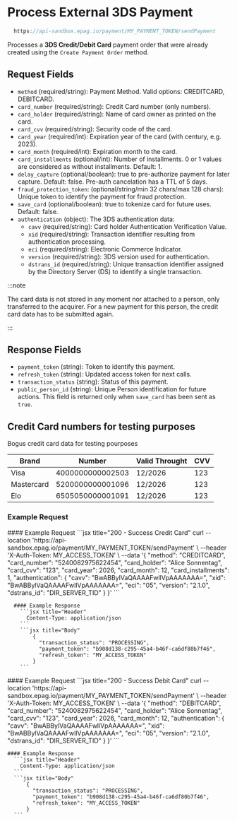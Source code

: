 
# Process External 3DS Payment

```jsx
  https://api-sandbox.epag.io/payment/MY_PAYMENT_TOKEN/sendPayment
```

Processes a **3DS Credit/Debit Card** payment order that were already created using the `Create Payment Order` method.

## Request Fields

- `method` (required/string): Payment Method. Valid options: CREDITCARD, DEBITCARD.
- `card_number` (required/string): Credit Card number (only numbers).
- `card_holder` (required/string): Name of card owner as printed on the card.
- `card_cvv` (required/string): Security code of the card.
- `card_year` (required/int): Expiration year of the card (with century, e.g. 2023).
- `card_month` (required/int): Expiration month to the card.
- `card_installments` (optional/int): Number of installments. 0 or 1 values are considered as without installments. Default: 1.
- `delay_capture` (optional/boolean): true to pre-authorize payment for later capture. Default: false. Pre-auth cancelation has a TTL of 5 days.
- `fraud_protection_token`: (optional/string/min 32 chars/max 128 chars): Unique token to identify the payment for fraud protection.
- `save_card` (optional/boolean): true to tokenize card for future uses. Default: false.
- `authentication` (object): The 3DS authentication data:
  - `cavv` (required/string): Card holder Authentication Verification Value.
  - `xid` (required/string): Transaction identifier resulting from authentication processing.
  - `eci` (required/string): Electronic Commerce Indicator.
  - `version` (required/string): 3DS version used for authentication.
  - `dstrans_id` (required/string): Unique transaction identifier assigned by the Directory Server (DS) to identify a single transaction.

:::note

The card data is not stored in any moment nor attached to a person, only transferred to the acquirer. For a new payment for this person, the credit card data has to be submitted again. 

:::

## Response Fields

- `payment_token` (string): Token to identify this payment.
- `refresh_token` (string): Updated access token for next calls.
- `transaction_status` (string): Status of this payment.
- `public_person_id` (string): Unique Person identification for future actions. This field is returned only when `save_card` has been sent as `true`.


## Credit Card numbers for testing purposes

Bogus credit card data for testing pourposes

| Brand | Number | Valid Throught | CVV |
| -- | -- | -- | -- |
| Visa | 4000000000002503 | 12/2026 | 123 |
| Mastercard | 5200000000001096 | 12/2026 | 123 |
| Elo | 	6505050000001091 | 12/2026 | 123 |

### Example Request

<Tabs>

  <TabItem value="success-credit-card" label="200 - Success Credit Card">
      #### Example Request
        ```jsx title="200 - Success Credit Card"
            curl --location 'https://api-sandbox.epag.io/payment/MY_PAYMENT_TOKEN/sendPayment' \
            --header 'X-Auth-Token: MY_ACCESS_TOKEN' \
            --data '{
                "method": "CREDITCARD",
                "card_number": "5240082975622454",
                "card_holder": "Alice Sonnentag",
                "card_cvv": "123",
                "card_year": 2026,
                "card_month": 12,
                "card_installments": 1,
                "authentication": {
                    "cavv": "BwABBylVaQAAAAFwllVpAAAAAAA=",
                    "xid": "BwABBylVaQAAAAFwllVpAAAAAAA=",
                    "eci": "05",
                    "version": "2.1.0",
                    "dstrans_id": "DIR_SERVER_TID"
                }
            }'
        ```

      #### Example Response
        ```jsx title="Header"
          Content-Type: application/json
        ```  
        ```jsx title="Body"
            {
              "transaction_status": "PROCESSING",
              "payment_token": "b908d138-c295-45a4-b46f-ca6df80b7f46",
              "refresh_token": "MY_ACCESS_TOKEN"
            }
        ```
  </TabItem>

  <TabItem value="success-debit-card" label="200 - Success Debit Card">
    #### Example Request
      ```jsx title="200 - Success Debit Card"
        curl --location 'https://api-sandbox.epag.io/payment/MY_PAYMENT_TOKEN/sendPayment' \
        --header 'X-Auth-Token: MY_ACCESS_TOKEN' \
        --data '{
            "method": "DEBITCARD",
            "card_number": "5240082975622454",
            "card_holder": "Alice Sonnentag",
            "card_cvv": "123",
            "card_year": 2026,
            "card_month": 12,
            "authentication": {
                "cavv": "BwABBylVaQAAAAFwllVpAAAAAAA=",
                "xid": "BwABBylVaQAAAAFwllVpAAAAAAA=",
                "eci": "05",
                "version": "2.1.0",
                "dstrans_id": "DIR_SERVER_TID"
            }
        }'
      ```

    #### Example Response
      ```jsx title="Header"
        Content-Type: application/json
      ```  
      ```jsx title="Body"
          {
            "transaction_status": "PROCESSING",
            "payment_token": "b908d138-c295-45a4-b46f-ca6df80b7f46",
            "refresh_token": "MY_ACCESS_TOKEN"
          }
      ```
  </TabItem>
    
</Tabs>